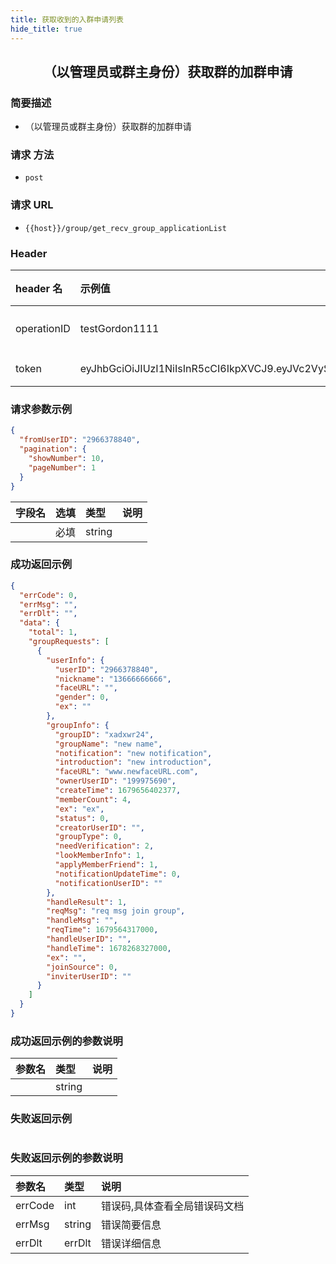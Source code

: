 ```yaml
---
title: 获取收到的入群申请列表
hide_title: true
---
```


<center>

## （以管理员或群主身份）获取群的加群申请

</center>

### 简要描述

- （以管理员或群主身份）获取群的加群申请

### 请求 方法

- `post`

### 请求 URL

- `{{host}}/group/get_recv_group_applicationList`

### Header

| header 名   | 示例值                                                                                                                                                                                                      | 选填 | 类型   | 说明                         |
| :---------- | :---------------------------------------------------------------------------------------------------------------------------------------------------------------------------------------------------------- | :--- | ------ | ---------------------------- |
| operationID | testGordon1111                                                                                                                                                                                              | 必填 | string | operationID 用于全局链路追踪 |
| token       | eyJhbGciOiJIUzI1NiIsInR5cCI6IkpXVCJ9.eyJVc2VySUQiOiJvcGVuSU0xMjM0NTYiLCJQbGF0Zm9ybUlEIjoxLCJleHAiOjE2OTU4MjE4MDUsIm5iZiI6MTY4ODA0NTUwNSwiaWF0IjoxNjg4MDQ1ODA1fQ.cY4ecn4qNO59uOkjLiJXSVg57INKOeeXxsNA2ABVFeg | 必填 | string | 管理员或者用户 token         |

### 请求参数示例

```json
{
  "fromUserID": "2966378840",
  "pagination": {
    "showNumber": 10,
    "pageNumber": 1
  }
}
```

| 字段名 | 选填 | 类型   | 说明 |
| :----- | :--- | :----- | ---- |
|        | 必填 | string |      |

### 成功返回示例

```json
{
  "errCode": 0,
  "errMsg": "",
  "errDlt": "",
  "data": {
    "total": 1,
    "groupRequests": [
      {
        "userInfo": {
          "userID": "2966378840",
          "nickname": "13666666666",
          "faceURL": "",
          "gender": 0,
          "ex": ""
        },
        "groupInfo": {
          "groupID": "xadxwr24",
          "groupName": "new name",
          "notification": "new notification",
          "introduction": "new introduction",
          "faceURL": "www.newfaceURL.com",
          "ownerUserID": "199975690",
          "createTime": 1679656402377,
          "memberCount": 4,
          "ex": "ex",
          "status": 0,
          "creatorUserID": "",
          "groupType": 0,
          "needVerification": 2,
          "lookMemberInfo": 1,
          "applyMemberFriend": 1,
          "notificationUpdateTime": 0,
          "notificationUserID": ""
        },
        "handleResult": 1,
        "reqMsg": "req msg join group",
        "handleMsg": "",
        "reqTime": 1679564317000,
        "handleUserID": "",
        "handleTime": 1678268327000,
        "ex": "",
        "joinSource": 0,
        "inviterUserID": ""
      }
    ]
  }
}
```

### 成功返回示例的参数说明

| 参数名 | 类型   | 说明 |
| :----- | :----- | :--- |
|        | string |      |

### 失败返回示例

```json

```

### 失败返回示例的参数说明

| 参数名  | 类型   | 说明                          |
| :------ | :----- | :---------------------------- |
| errCode | int    | 错误码,具体查看全局错误码文档 |
| errMsg  | string | 错误简要信息                  |
| errDlt  | errDlt | 错误详细信息                  |
